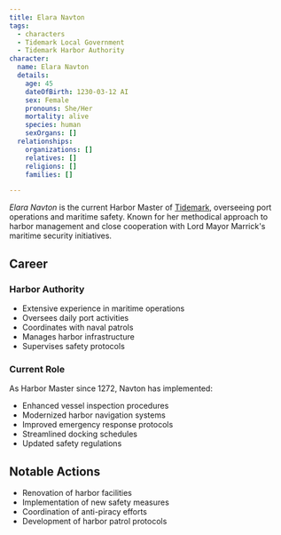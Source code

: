 ```yaml
---
title: Elara Navton
tags:
  - characters
  - Tidemark Local Government
  - Tidemark Harbor Authority
character:
  name: Elara Navton
  details:
    age: 45
    dateOfBirth: 1230-03-12 AI
    sex: Female
    pronouns: She/Her
    mortality: alive
    species: human
    sexOrgans: []
  relationships:
    organizations: []
    relatives: []
    religions: []
    families: []

---
```


*Elara Navton* is the current Harbor Master of
[Tidemark](/world/locations/tidemark/), overseeing port operations and maritime
safety. Known for her methodical approach to harbor management and close
cooperation with Lord Mayor Marrick's maritime security initiatives.

## Career

### Harbor Authority

* Extensive experience in maritime operations
* Oversees daily port activities
* Coordinates with naval patrols
* Manages harbor infrastructure
* Supervises safety protocols

### Current Role

As Harbor Master since 1272, Navton has implemented:

* Enhanced vessel inspection procedures
* Modernized harbor navigation systems
* Improved emergency response protocols
* Streamlined docking schedules
* Updated safety regulations

## Notable Actions

* Renovation of harbor facilities
* Implementation of new safety measures
* Coordination of anti-piracy efforts
* Development of harbor patrol protocols
